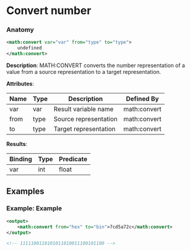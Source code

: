 # Convert number

### Anatomy

```xml
<math:convert var="var" from="type" to="type">
    undefined
</math:convert>
```

 **Description**:
 MATH:CONVERT converts the number representation of a value from a source representation to a target representation.

**Attributes**:

| Name | Type | Description | Defined By |
| ---- | ---- | ----------- | ---------- |
| var | var | Result variable name | math:convert |
| from | type | Source representation | math:convert |
| to | type | Target representation | math:convert |


**Results**:

| Binding | Type | Predicate |
| ------- | ---- | --------- |
| var | int|float|string | N/A |


## Examples

### Example: Example

```xml
<output>
	<math:convert from="hex" to="bin">7cd5a72c</math:convert>
</output>

<!-- 1111100110101011010011100101100 -->
```

